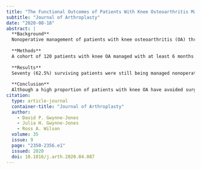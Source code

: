 ```yaml
---
title: "The Functional Outcomes of Patients With Knee Osteoarthritis Managed Nonoperatively at the Joint Clinic at 5-Year Follow-Up: Does Surgical Avoidance Mean Success?"
subtitle: "Journal of Arthroplasty"
date: "2020-08-18"
abstract: |
  **Background**
  Nonoperative management of patients with knee osteoarthritis (OA) through multidisciplinary programs may delay or reduce the need for total knee arthroplasty (TKA). However, avoidance of surgery may not represent success for the patient.
  
  **Methods**
  A cohort of 120 patients with knee OA managed with at least 6 months of supervised nonoperative treatment coordinated through the Joint Clinic were reviewed at 5 years. Outcomes including Oxford knee score (OKS), Short Form 12 (SF-12), and SF-6D and other measures including analgesia use, global change, and perception of need for surgery were collected and compared with those from the cohort who had undergone TKA.
  
  **Results**
  Seventy (62.5%) surviving patients were still being managed nonoperatively. There was no significant change in any outcome score (OKS, SF-12 physical component score, SF-12 mental component score, SF-6D) (P = .26 to .84). Forty-two patients had undergone TKA with mean time to surgery 29.0 months (range, 9-69 months). In this group, the mean OKS fell from 17.9 at baseline to 10.3 (range, 3-21) preoperatively (P < .0001) and at 5 years there was a significant improvement from baseline in OKS, SF-12 physical component score, and SF-6D scores (P < .0001). All outcome scores and change in scores were significantly higher for the surgical group (all P < .001).
  
  **Conclusion**
  Although a high proportion of patients with knee OA have avoided surgery at 5 years, their outcomes show no improvement from baseline and are poorer than those who have undergone TKA. Avoidance of surgery should not necessarily be regarded as an indicator of success of nonoperative treatment for the patient.
citation: 
  type: article-journal
  container-title: "Journal of Arthroplasty"
  author:
    - David P. Gwynne-Jones
    - Julia H. Gwynne-Jones
    - Ross A. Wilson
  volume: 35
  issue: 9
  page: "2350-2356.e1"
  issued: 2020
  doi: 10.1016/j.arth.2020.04.087
---
```

